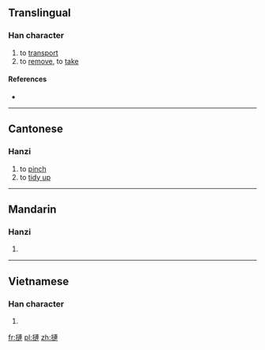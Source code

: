 ==Translingual==

===Han character===
{{Han char|rn=64|rad=手|as=11|sn=14|four=5503<sub>0</sub>|canj=手卜十十 (QYJJ), X手卜十十 (XQYJJ)|ids=⿰[[扌]][[連]]}}

# to [[transport]]
# to [[remove]], to [[take]]

====References====
* {{Han ref|kx=0449.340|dkj=12584|dj=0800.180|hdz=31942.100|uh=6459|ud=25689|bh=E1F1|bd=57841}}

----

==Cantonese==

===Hanzi===
{{yue-hanzi|jyut=[[lin5]]|y=lin5}}

# to [[pinch]]
# to [[tidy up]]

----

==Mandarin==

===Hanzi===
{{cmn-hanzi|pin=[[liǎn]] ([[lian3]]), [[lí]] ([[li2]])|wg=lien<sup>3</sup>, li<sup>2</sup>}}

# {{defn|lang=cmn|sort=手11}}

----

==Vietnamese==

===Han character===
{{vi-readings|rs=手11| hanviet = lèn}}

# {{defn|lang=vi|sort=手11}}

[[fr:摙]]
[[pl:摙]]
[[zh:摙]]